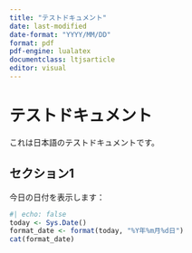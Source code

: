```yaml
---
title: "テストドキュメント"
date: last-modified
date-format: "YYYY/MM/DD"
format: pdf
pdf-engine: lualatex
documentclass: ltjsarticle
editor: visual
---
```


# テストドキュメント

これは日本語のテストドキュメントです。

## セクション1

今日の日付を表示します：

```r
#| echo: false
today <- Sys.Date()
format_date <- format(today, "%Y年%m月%d日")
cat(format_date)
```

